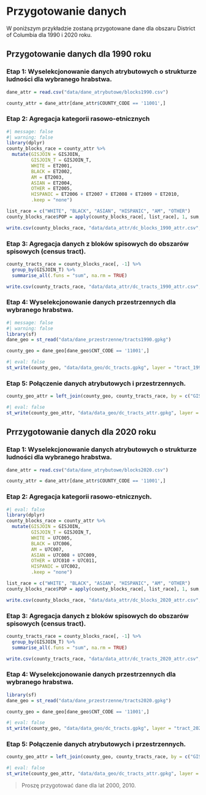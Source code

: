# Przygotowanie danych 

W poniższym przykładzie zostaną przygotowane dane dla obszaru District of Columbia dla 1990 i 2020 roku.

## Przygotowanie danych dla 1990 roku

### Etap 1: Wyselekcjonowanie danych atrybutowych o strukturze ludności dla wybranego hrabstwa. {.unnumbered}

```r
dane_attr = read.csv("data/dane_atrybutowe/blocks1990.csv")
```

```r
county_attr = dane_attr[dane_attr$COUNTY_CODE == '11001',]
```

### Etap 2: Agregacja kategorii rasowo-etnicznych {.unnumbered}

```r
#| message: false
#| warning: false
library(dplyr)
county_blocks_race = county_attr %>% 
  mutate(GISJOIN = GISJOIN,
         GISJOIN_T = GISJOIN_T,
         WHITE = ET2001,
         BLACK = ET2002,
         AM = ET2003,
         ASIAN = ET2004,
         OTHER = ET2005,
         HISPANIC = ET2006 + ET2007 + ET2008 + ET2009 + ET2010,
         .keep = "none")
```

```r
list_race = c("WHITE", "BLACK", "ASIAN", "HISPANIC", "AM", "OTHER")
county_blocks_race$POP = apply(county_blocks_race[, list_race], 1, sum, na.rm = TRUE)
```

```r
write.csv(county_blocks_race, "data/data_attr/dc_blocks_1990_attr.csv", row.names = FALSE)
```

### Etap 3: Agregacja danych z bloków spisowych do obszarów spisowych (census tract). {.unnumbered}

```r
county_tracts_race = county_blocks_race[, -1] %>% 
  group_by(GISJOIN_T) %>% 
  summarise_all(.funs = "sum", na.rm = TRUE)
```

```r
write.csv(county_tracts_race, "data/data_attr/dc_tracts_1990_attr.csv", row.names = FALSE)
```

### Etap 4: Wyselekcjonowanie danych przestrzennych dla wybranego hrabstwa. {.unnumbered}

```r
#| message: false
#| warning: false
library(sf)
dane_geo = st_read("data/dane_przestrzenne/tracts1990.gpkg")
```

```r
county_geo = dane_geo[dane_geo$CNT_CODE == '11001',]
```

```r
#| eval: false
st_write(county_geo, "data/data_geo/dc_tracts.gpkg", layer = "tract_1990")
```

### Etap 5: Połączenie danych atrybutowych i przestrzennych. {.unnumbered}

```r
county_geo_attr = left_join(county_geo, county_tracts_race, by = c("GISJOIN" = "GISJOIN_T"))
```

```r
#| eval: false
st_write(county_geo_attr, "data/data_geo/dc_tracts_attr.gpkg", layer = "tract_attr_1990")
```

## Prrzygotowanie danych dla 2020 roku

### Etap 1: Wyselekcjonowanie danych atrybutowych o strukturze ludności dla wybranego hrabstwa. {.unnumbered}

```r
dane_attr = read.csv("data/dane_atrybutowe/blocks2020.csv")
```

```r
county_attr = dane_attr[dane_attr$COUNTY_CODE == '11001',]
```

### Etap 2: Agregacja kategorii rasowo-etnicznych. {.unnumbered}

```r
#| eval: false
library(dplyr)
county_blocks_race = county_attr %>% 
  mutate(GISJOIN = GISJOIN,
         GISJOIN_T = GISJOIN_T,
         WHITE = U7C005,
         BLACK = U7C006,
         AM = U7C007,
         ASIAN = U7C008 + U7C009,
         OTHER = U7C010 + U7C011,
         HISPANIC = U7C002,
         .keep = "none")
```

```r
list_race = c("WHITE", "BLACK", "ASIAN", "HISPANIC", "AM", "OTHER")
county_blocks_race$POP = apply(county_blocks_race[, list_race], 1, sum, na.rm = TRUE)
```

```r
write.csv(county_blocks_race, "data/data_attr/dc_blocks_2020_attr.csv", row.names = FALSE)
```

### Etap 3: Agregacja danych z bloków spisowych do obszarów spisowych (census tract). {.unnumbered}

```r
county_tracts_race = county_blocks_race[, -1] %>% 
  group_by(GISJOIN_T) %>% 
  summarise_all(.funs = "sum", na.rm = TRUE)
```

```r
write.csv(county_tracts_race, "data/data_attr/dc_tracts_2020_attr.csv", row.names = FALSE)
```

### Etap 4: Wyselekcjonowanie danych przestrzennych dla wybranego hrabstwa. {.unnumbered}

```r
library(sf)
dane_geo = st_read("data/dane_przestrzenne/tracts2020.gpkg")
```

```r
county_geo = dane_geo[dane_geo$CNT_CODE == '11001',]
```

```r
#| eval: false
st_write(county_geo, "data/data_geo/dc_tracts.gpkg", layer = "tract_2020")
```

### Etap 5: Połączenie danych atrybutowych i przestrzennych. {.unnumbered}

```r
county_geo_attr = left_join(county_geo, county_tracts_race, by = c("GISJOIN" = "GISJOIN_T"))
```

```r
#| eval: false
st_write(county_geo_attr, "data/data_geo/dc_tracts_attr.gpkg", layer = "tract_attr_2020", append = TRUE)
```

> Proszę przygotować dane dla lat 2000, 2010.
